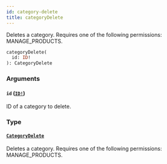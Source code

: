 ```yaml
---
id: category-delete
title: categoryDelete
---
```


Deletes a category. Requires one of the following permissions: MANAGE_PRODUCTS.

```graphql
categoryDelete(
  id: ID!
): CategoryDelete

```

### Arguments

#### `id` ([`ID!`](../../../developer/api-reference/scalars/id))

ID of a category to delete.

### Type

#### [`CategoryDelete`](../../../developer/api-reference/objects/category-delete)

Deletes a category. Requires one of the following permissions: MANAGE_PRODUCTS.
